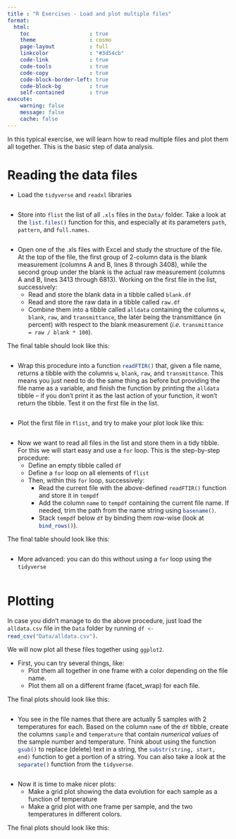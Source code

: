 ```yaml
---
title : "R Exercises - Load and plot multiple files"
format: 
  html:
    toc                   : true
    theme                 : cosmo
    page-layout           : full
    linkcolor             : "#3d54cb"
    code-link             : true
    code-tools            : true
    code-copy             : true
    code-block-border-left: true
    code-block-bg         : true
    self-contained        : true
execute: 
    warning: false
    message: false
    cache: false
---
```



In this typical exercise, we will learn how to read multiple files and plot them all together. This is the basic step of data analysis.

# Reading the data files

- Load the `tidyverse` and `readxl` libraries

```r

```

- Store into `flist` the list of all `.xls` files in the `Data/` folder. Take a look at the `list.files()`{.R} function for this, and especially at its parameters `path`, `pattern`, and `full.names`.

```r

```

- Open one of the .xls files with Excel and study the structure of the file. At the top of the file, the first group of 2-column data is the blank measurement (columns A and B, lines 8 through 3408), while the second group under the blank is the actual raw measurement (columns A and B, lines 3413 through 6813). Working on the first file in the list, successively:
    + Read and store the blank data in a tibble called `blank.df`
    + Read and store the raw data in a tibble called `raw.df`
    + Combine them into a tibble called  `alldata` containing the columns `w`, `blank`, `raw`, and `transmittance`, the later being the transmittance (in percent) with respect to the blank measurement (*i.e.* `transmittance = raw / blank * 100`).

The final table should look like this:

```r

```

- Wrap this procedure into a function `readFTIR()`{.R} that, given a file name, returns a tibble with the columns `w`, `blank`, `raw`, and `transmittance`. This means you just need to do the same thing as before but providing the file name as a variable, and finish the function by printing the `alldata` tibble -- if you don't print it as the last action of your function, it won't return the tibble. Test it on the first file in the list.

```r

```


- Plot the first file in `flist`, and try to make your plot look like this:

```r

```

- Now we want to read all files in the list and store them in a tidy tibble. For this we will start easy and use a `for` loop. This is the step-by-step procedure:
    + Define an empty tibble called `df`
    + Define a `for` loop on all elements of `flist`
    + Then, within this `for` loop, successively:
        + Read the current file with the above-defined `readFTIR()` function and store it in `tempdf`
        + Add the column `name` to `tempdf` containing the current file name. If needed, trim the path from the name string using `basename()`{.R}.
        + Stack `tempdf` below `df` by binding them row-wise (look at `bind_rows()`{.R}).

The final table should look like this:

```r

```

- More advanced: you can do this without using a `for` loop using the `tidyverse`

```r

```


# Plotting

In case you didn't manage to do the above procedure, just load the `alldata.csv` file in the `Data` folder by running `df <- read_csv("Data/alldata.csv")`{.R}.

We will now plot all these files together using `ggplot2`.

- First, you can try several things, like:
    + Plot them all together in one frame with a color depending on the file name.
    + Plot them all on a different frame (facet_wrap) for each file.

The final plots should look like this:

```r

```

- You see in the file names that there are actually 5 samples with 2 temperatures for each. Based on the column `name` of the `df` tibble, create the columns `sample` and `temperature` that contain *numerical values* of the sample number and temperature. Think about using the function `gsub()`{.R} to replace (delete) text in a string, the `substr(string, start, end)`{.R} function to get a portion of a string. You can also take a look at the `separate()`{.R} function from the `tidyverse`.

```r

```

- Now it is time to make nicer plots:
    - Make a grid plot showing the data evolution for each sample as a function of temperature
    - Make a grid plot with one frame per sample, and the two temperatures in different colors.

The final plots should look like this:

```r

```
